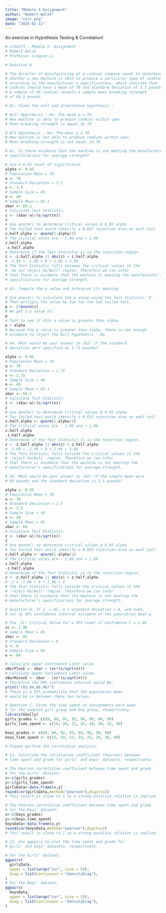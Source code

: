 ```yaml
---
title: "Module 5 Assignment"
author: "Robert Walsh"
image: "corr.png"
date: "2025-02-11"
---
```


An exercise in Hypothesis Testing & Correlation!

```r
# LIS4273 - Module 5. Assignment
# Robert Walsh
# Professor Lingyao Li

# Question A.

# The director of manufacturing at a cookies company needs to determine
# whether a new machine is able to produce a particular type of cookies
# according to the manufacturer's specifications, which indicate that
# cookies should have a mean of 70 and standard deviation of 3.5 pounds.
# A sample of 49 cookies reveals a sample mean breaking strength
# of 69.1 pounds.

# A1. State the null and alternative hypothesis :

# Null Hypothesis - Ho: The mean µ = 70
# New machine is able to produce cookies within spec.
# Mean breaking strength is equal to 70

# Alt Hypothesis - Ha: The mean µ ≠ 70
# New machine is not able to produce cookies within spec.
# Mean breaking strength is not equal to 70

# A2. Is there evidence that the machine is not meeting the manufacturer's
# specifications for average strength?

# Use a 0.05 level of significance.
alpha <- 0.05
# Population Mean = 70
a <- 70
# Standard Deviation = 3.5
s <- 3.5
# Sample Size = 49
n <- 49
# Sample Mean = 69.1
xbar <- 69.1
# Calculate Test Statistic:
z <- (xbar-a)/(s/sqrt(n))
z
# Use qnorm() to determine critical values @ 0.05 alpha
# Two tailed test would identify a 0.025 rejection area on each tail
z.half.alpha <- qnorm(1-alpha/2)
# The critical vales are - 1.96 and + 1.96
z.half.alpha
-z.half.alpha
# Determine if the Test Statistic is in the rejection region.
z < -z.half.alpha || abs(z) > z.half.alpha
# -1.96 > -1.80 > 0 < 1.80 < 1.96
# The Test Statistic falls between the critical values in the
# 'do not reject Ho/Null' region. Therefore we can infer
# that there is evidence that the machine is meeting the manufacturer’s 
# specifications for average strength.

# A3. Compute the p value and interpret its meaning.

# Use pnorm() to calculate the p value using the Test Statistic 'Z'
# Then multiply the value by two for the two tailed test.
p <- 2*pnorm(z)
# We get a p value of:
p
# Test to see if this p value is greater than alpha.
p > alpha
# Because the p value is greater than alpha, there is not enough
# evidence to reject the Null hypothesis - Ho.

# A4. What would be your answer in (A2) if the standard
# deviation were specified as 1.75 pounds?

alpha <- 0.05
# Population Mean = 70
a <- 70
# Standard Deviation = 1.75
s <- 1.75
# Sample Size = 49
n <- 49
# Sample Mean = 69.1
xbar <- 69.1
# Calculate Test Statistic:
z <- (xbar-a)/(s/sqrt(n))
z
# Use qnorm() to determine critical values @ 0.05 alpha
# Two tailed test would identify a 0.025 rejection area on each tail
z.half.alpha <- qnorm(1-alpha/2)
# The critical vales are - 1.96 and + 1.96
z.half.alpha
-z.half.alpha
# Determine if the Test Statistic is in the rejection region.
z < -z.half.alpha || abs(z) > z.half.alpha
# -3.60 > -1.96 > 0 < 1.96 < 3.60
# The Test Statistic falls outside the critical values in the
# 'reject Ho/Null' region. Therefore we can infer
# that there is evidence that the machine is not meeting the 
# manufacturer’s specifications for average strength.

# A5. What would be your answer in (A2) if the sample mean were 
# 69 pounds and the standard deviation is 3.5 pounds?

alpha <- 0.05
# Population Mean = 70
a <- 70
# Standard Deviation = 3.5
s <- 3.5
# Sample Size = 49
n <- 49
# Sample Mean = 69
xbar <- 69
# Calculate Test Statistic:
z <- (xbar-a)/(s/sqrt(n))
z
# Use qnorm() to determine critical values @ 0.05 alpha
# Two tailed test would identify a 0.025 rejection area on each tail
z.half.alpha <- qnorm(1-alpha/2)
# The critical vales are - 1.96 and + 1.96
z.half.alpha
-z.half.alpha
# Determine if the Test Statistic is in the rejection region.
z < -z.half.alpha || abs(z) > z.half.alpha
# -2 > -1.96 > 0 < 1.96 < 2
# The Test Statistic falls outside the critical values in the
# 'reject Ho/Null' region. Therefore we can infer
# that there is evidence that the machine is not meeting the 
# manufacturer’s specifications for average strength.
```

```r
# Question B. If x̅ = 85, σ = standard deviation = 8, and n=64,
# set up 95% confidence interval estimate of the population mean μ.

# The 'Zc' Critical Value for a 95% Level of Confidence C = 1.96
zc <- 1.96
# Sample Mean = 85
xbar <- 85
# Standard Deviation = 8
s <- 8
# Sample Size = 64
n <- 64

# Calculate Upper Confidence Limit value
xBarPlusE <- xbar + (zc*(s/sqrt(n)))
# Calculate Upper Confidence Limit value
xBarMinusE <- xbar - (zc*(s/sqrt(n)))
# Therefore the 95% confidence interval would be:
print("(83.04,86.96)")
# There is a 95% probability that the population mean
# would be in between these two values.
```

```r
# Question C. Given the time spent on assignments each week
# for the sampled girl group and boy group, respectively,
library(GGally)
girls_grades <- c(89, 90, 91, 95, 98, 99, 96, 99)
girls_time_spend <- c(19, 20, 22, 25, 28, 30, 32, 36)

boys_grades <- c(86, 84, 92, 93, 93, 96, 98, 98)
boys_time_spend <- c(15, 19, 22, 23, 25, 29, 30, 40)

# Please perform the correlation analysis:

# C1. Calculate the correlation coefficient (Pearson) between
# time spent and grade for girls' and boys' datasets, respectively.

# The Pearson correlation coefficient between time spent and grade
# for the Girls' dataset:
x<-c(girls_grades)
y<-c(girls_time_spend)
girlsData<-data.frame(x,y)
round(cor(girlsData,method="pearson"),digits=2)
# This result is close to 1 so a strong positive relation is implied.

# The Pearson correlation coefficient between time spent and grade
# for the Boys' dataset:
x<-c(boys_grades)
y<-c(boys_time_spend)
boysData<-data.frame(x,y)
round(cor(boysData,method="pearson"),digits=2)
# This result is close to 1 so a strong positive relation is implied.

# C2. Use ggpairs to plot the time spent and grade for
# girls' and boys' datasets, respectively.

# For the Girls' dataset:
ggpairs(
  girlsData,
  upper = list(wrap("cor", size = 5)),
  diag = list(continuous = "densityDiag"),
)
# For the Boys' dataset:
ggpairs(
  boysData,
  upper = list(wrap("cor", size = 5)), 
  diag = list(continuous = "densityDiag"),
)
```
